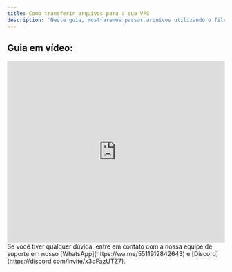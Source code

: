 ```yaml
---
title: Como transferir arquivos para a sua VPS
description: 'Neste guia, mostraremos passar arquivos utilizando o filezilla e o google drive.'
---
```


## Guia em vídeo:
<iframe
  width="100%"
  height="422"
  src="https://www.youtube.com/embed/1VOd-4mTlAw?si=HKMIH7KDUjEV3BZ2"
  title="YouTube video player"
  frameborder="0"
  allow="accelerometer; autoplay; clipboard-write; encrypted-media; gyroscope; picture-in-picture"
  allowfullscreen
></iframe>

<Check>
Se você tiver qualquer dúvida, entre em contato com a nossa equipe de suporte
em nosso [WhatsApp](https://wa.me/5511912842643) 
e [Discord](https://discord.com/invite/x3qFazUTZ7).
</Check>